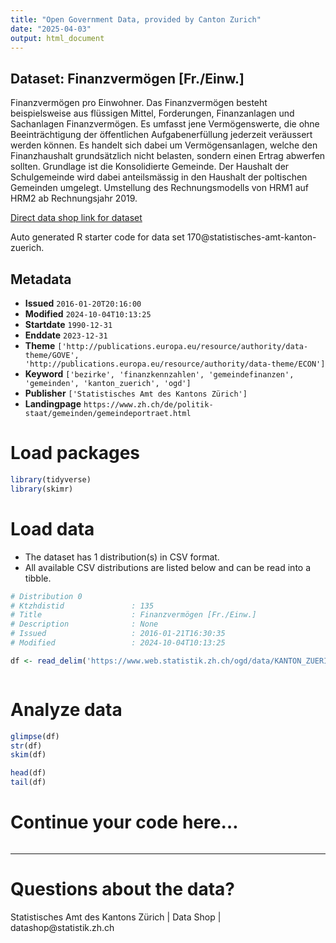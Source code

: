 ```yaml
---
title: "Open Government Data, provided by Canton Zurich"
date: "2025-04-03"
output: html_document
---
```


## Dataset: Finanzvermögen [Fr./Einw.]

Finanzvermögen pro Einwohner. Das Finanzvermögen besteht beispielsweise aus flüssigen Mittel, Forderungen, Finanzanlagen und Sachanlagen Finanzvermögen. Es umfasst jene Vermögenswerte, die ohne Beeinträchtigung der öffentlichen Aufgabenerfüllung jederzeit veräussert werden können. Es handelt sich dabei um Vermögensanlagen, welche den Finanzhaushalt grundsätzlich nicht belasten, sondern einen Ertrag abwerfen sollten. Grundlage ist die Konsolidierte Gemeinde. Der Haushalt der Schulgemeinde wird dabei anteilsmässig in den Haushalt der poltischen Gemeinden umgelegt. Umstellung des Rechnungsmodells von HRM1 auf HRM2 ab Rechnungsjahr 2019.

[Direct data shop link for dataset](https://www.zh.ch/de/politik-staat/statistik-daten/datenkatalog.html#/datasets/170@statistisches-amt-kanton-zuerich)

Auto generated R starter code for data set 170@statistisches-amt-kanton-zuerich.

## Metadata

- **Issued** `2016-01-20T20:16:00`
- **Modified** `2024-10-04T10:13:25`
- **Startdate** `1990-12-31`
- **Enddate** `2023-12-31`
- **Theme** `['http://publications.europa.eu/resource/authority/data-theme/GOVE', 'http://publications.europa.eu/resource/authority/data-theme/ECON']`
- **Keyword** `['bezirke', 'finanzkennzahlen', 'gemeindefinanzen', 'gemeinden', 'kanton_zuerich', 'ogd']`
- **Publisher** `['Statistisches Amt des Kantons Zürich']`
- **Landingpage** `https://www.zh.ch/de/politik-staat/gemeinden/gemeindeportraet.html`


# Load packages

```r

library(tidyverse)
library(skimr)

```

# Load data

-   The dataset has 1 distribution(s) in CSV format.
-   All available CSV distributions are listed below and can be read into a tibble.

```r

# Distribution 0
# Ktzhdistid               : 135
# Title                    : Finanzvermögen [Fr./Einw.]
# Description              : None
# Issued                   : 2016-01-21T16:30:35
# Modified                 : 2024-10-04T10:13:25

df <- read_delim('https://www.web.statistik.zh.ch/ogd/data/KANTON_ZUERICH_415.csv')



```

# Analyze data

```r

glimpse(df)
str(df)
skim(df)

head(df)
tail(df)

```

# Continue your code here...

```r

```

------------------------------------------------------------------------

# Questions about the data?

Statistisches Amt des Kantons Zürich | Data Shop | datashop@statistik.zh.ch
